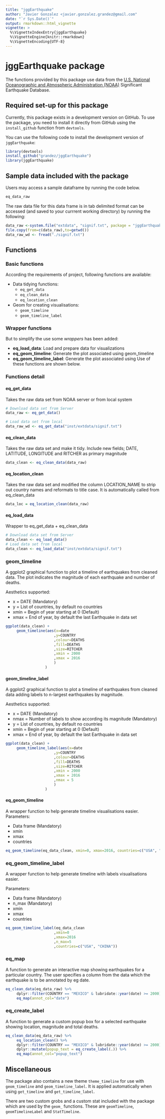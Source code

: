 ```yaml
---
title: "jggEarthquake"
author: "Javier Gonzalez <javier.gonzalez.grandez@gmail.com"
date: "`r Sys.Date()`"
output: rmarkdown::html_vignette
vignette: >
  %\VignetteIndexEntry{jggEarthquake}
  %\VignetteEngine{knitr::rmarkdown}
  %\VignetteEncoding{UTF-8}
---
```


# jggEarthquake package

The functions provided by this package use data from the [U.S. National Oceanographic and Atmospheric Administration (NOAA)](https://www.ngdc.noaa.gov/nndc/struts/form?t=101650&s=1&d=1) Significant Earthquake Database. 

## Required set-up for this package

Currently, this package exists in a development version on GitHub. To use the package, you need to install it directly from GitHub using the `install_github` function from `devtools`. 

You can use the following code to install the development version of `jggEarthquake`: 

```R
library(devtools)
install_github("grandez/jggEarthquake")
library(jggEarthquake)
```

## Sample data included with the package

Users may access a sample dataframe by running the code below. 

```R
eq_data_raw
```

The raw data file for this data frame is in tab delimited format can be accessed (and saved to your currrent working directory) by running the following:

```R
data_raw <-system.file("extdata", "signif.txt", package = "jggEarthquake")
file.copy(from=c(data_raw),to=getwd())
data_raw_wd <- fread("./signif.txt")
```
## Functions

### Basic functions

According the requirements of project, following functions are available:

* Data tidying functions:
     + `eq_get_data`
     + `eq_clean_data`
     + `eq_location_clean`
* Geom for creating visualisations:
     + `geom_timeline`
     + `geom_timeline_label`

### Wrapper functions

But to simplify the use some *wrappers* has been added:

* **eq_load_data**: Load and prepare data for visualizations
* **eq_geom_timeline**: Generate the plot associated using geom_timeline
* **eq_geom_timeline_label**: Generate the plot associated using 
Use of these functions are shown below.

### Functions detail

#### eq_get_data

Takes the raw data set from NOAA server or from local system

```R
# Download data set from Server
data_raw <- eq_get_data()

# Load data set from local
data_raw_wd <- eq_get_data("inst/extdata/signif.txt")

```

#### eq_clean_data

Takes the raw data set and make it tidy.
Include new fields; DATE, LATITUDE, LONGITUDE and RITCHER as primary magnitude

```R
data_clean <- eq_clean_data(data_raw)

```

#### eq_location_clean

Takes the raw data set and modified the column LOCATION_NAME to strip out country names and reformats to title case. 
It is automatically called from eq_clean_data

```R
data_loc = eq_location_clean(data_raw)

````

#### eq_load_data

Wrapper to eq_get_data + eq_clean_data

```R
# Download data set from Server
data_clean <- eq_load_data()
# Load data set from local
data_clean <- eq_load_data("inst/extdata/signif.txt")

```

### geom_timeline

A ggplot2 graphical function to plot a timeline of earthquakes from cleaned data. The plot indicates the magnitude of each earthquake and number of deaths.

Aesthetics supported:

* x    = DATE (Mandatory)
* y    = List of countries, by default no countries
* xmin = Begin of year starting at 0 (Default)
* xmax = End of year, by default the last Earthquake in data set

```R
ggplot(data_clean) +
     geom_timeline(aes(x=date
                      ,y=COUNTRY
                      ,colour=DEATHS
                      ,fill=DEATHS
                      ,size=RITCHER
                      ,xmin = 2000
                      ,xmax = 2016
                      )
                  )
```

#### geom_timeline_label

A ggplot2 graphical function to plot a timeline of earthquakes from cleaned data adding labels to n-largest earthquakes by magnitude.

Aesthetics supported:

* x    = DATE (Mandatory)
* nmax = Number of labels to show according its magnitude (Mandatory)
* y    = List of countries, by default no countries
* xmin = Begin of year starting at 0 (Default)
* xmax = End of year, by default the last Earthquake in data set


```R
ggplot(data_clean) +
     geom_timeline_label(aes(x=date
                      ,y=COUNTRY
                      ,colour=DEATHS
                      ,fill=DEATHS
                      ,size=RITCHER
                      ,xmin = 2000
                      ,xmax = 2016
                      ,nmax = 5
                      )
                  )
```

#### eq_geom_timeline

A wrapper function to help generate timeline visualisations easier.
Parameters:

* Data frame (Mandatory)
* xmin 
* xmax
* countries

```R
eq_geom_timeline(eq_data_clean, xmin=0, xmax=2016, countries=c("USA", "CHINA"))
```

### eq_geom_timeline_label

A wrapper function to help generate timeline with labels visualisations easier.

Parameters:

* Data frame (Mandatory)
* n_max (Mandatory)
* xmin 
* xmax
* countries

```R
eq_geom_timeline_label(eq_data_clean
                      ,xmin=0
                      ,xmax=2016
                      ,n_max=5
                      ,countries=c("USA", "CHINA"))
```

### eq_map

A function to generate an interactive map showing earthquakes for a particular country. The user specifies a column from the data which the earthquake is to be annotated by eg date.

```R
eq_clean_data(eq_data_raw) %>% 
     dplyr::filter(COUNTRY == "MEXICO" & lubridate::year(date) >= 2000) %>% 
     eq_map(annot_col="date")
```

### eq_create_label

A function to generate a custom popup box for a selected earthquake showing location, magnitude and total deaths.

```R
eq_clean_data(eq_data_raw) %>% 
     eq_location_clean() %>% 
     dplyr::filter(COUNTRY == "MEXICO" & lubridate::year(date) >= 2000) %>% 
     dplyr::mutate(popup_text = eq_create_label(.)) %>% 
     eq_map(annot_col="popup_text")
```

## Miscellaneous

The package also contains a new theme `theme_timeline` for use with `geom_timeline` and `geom_timeline_label`. It is applied automatically when using `get_timeline` and `get_timeline_label`.

There are two custom grobs and a custom stat included with the package which are used by the `geom_` functions. These are `geomTimeline`, `geomTimelineLabel` and `StatTimeline`.


